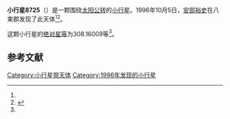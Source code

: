 {{Infobox planet
| bgcolour = #FFFFC0
| name = 8725 Keiko
| symbol = 
| image = 
| caption = 
| discovery = yes
| discovery_ref = 
| discoverer = [[安部裕史|安部裕史]]
| discovery_site = [[八束郡|八束郡]] 
| discovered = 1996年10月5日
| designations = yes
| mp_name = 
| named_after = 
| alt_names = 1996 TG5/ 1992 JX4 / 1993 XV1
| mp_category = [[主带小行星|主带小行星]]
| orbit_ref = <ref name="a">[http://ssd.jpl.nasa.gov/sbdb.cgi?sstr=8725 8725 Keiko] {{Wayback|url=http://ssd.jpl.nasa.gov/sbdb.cgi?sstr=8725 |date=20140828235924 }}，小行星數據庫瀏覽器（JPL Small-Body Database Browser）－[[美国国家航空航天局|美国国家航空航天局]]喷气推进实验室</ref>
| epoch = 2456400.5 (2013年4月18日更新)
| aphelion = {{convert|2.3909185|AU|km|3|abbr=on|lk=out}}
| perihelion = {{convert|1.9182583|AU|km|3|abbr=on}}
| semimajor = {{convert|2.1545884|AU|km|3|abbr=on}}
| eccentricity = 0.1096869
| period = 1155.167302 [[日|日]]<br />3.16[[儒略年|儒略年]]
| avg_speed = 
| inclination = 2.46641
| asc_node = 85.11619
| mean_anomaly = 
| arg_peri = 308.16009
| satellites = 
| physical_characteristics = yes
| dimensions = 
| mass = 
| density = 
| surface_grav = 
| escape_velocity = 
| sidereal_day = 
| axial_tilt = 
| pole_ecliptic_lat = 
| pole_ecliptic_lon = 
| albedo = 
| temperatures= 
| temp_name1 = 
| mean_temp_1 = 
| max_temp_1 = 
| temp_name2 = 
| max_temp_2 = 
| spectral_type = 
| abs_magnitude = 308.16009
}}

'''小行星8725'''（{{lang-en|8725 Keiko}}）是一颗围绕[[太阳|太阳]][[公转|公转]]的[[小行星|小行星]]。1996年10月5日，[[安部裕史|安部裕史]]在八束郡发现了此天体<ref name="a" /><ref>{{cite news|title=小行星列表|url=http://cfa-www.harvard.edu/iau/lists/NumberedMPs.txt|accessdate=2013-07-08|newspaper=哈佛大学|archive-date=2008-05-17|archive-url=https://web.archive.org/web/20080517010638/http://cfa-www.harvard.edu/iau/lists/NumberedMPs.txt|dead-url=no}}</ref>。

这颗小行星的[[绝对星等|绝对星等]]为308.16009等<ref name="a" />。

==参考文献==
{{reflist}}
{{Minor Planet Number|[[小行星8724|小行星8724]]|[[小行星8726|小行星8726]]}}

{{小天体}}

[[Category:小行星带天体|Category:小行星带天体]]
[[Category:1996年发现的小行星|Category:1996年发现的小行星]]

{{asteroid-stub}}